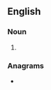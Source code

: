 ==English==

===Noun===
{{head|en|noun plural form}}

# {{plural of|limey|lang=en}}

===Anagrams===
* {{l|en|smiley}}